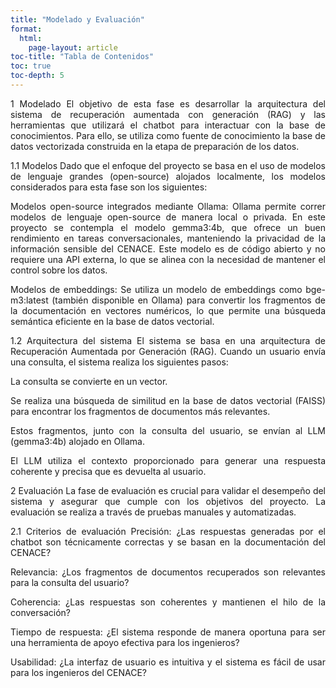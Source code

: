 ```yaml
---
title: "Modelado y Evaluación"
format: 
  html:
    page-layout: article
toc-title: "Tabla de Contenidos"
toc: true
toc-depth: 5
---
```


::: {style="text-align: justify"}
1 Modelado
El objetivo de esta fase es desarrollar la arquitectura del sistema de recuperación aumentada con generación (RAG) y las herramientas que utilizará el chatbot para interactuar con la base de conocimientos. Para ello, se utiliza como fuente de conocimiento la base de datos vectorizada construida en la etapa de preparación de los datos.

1.1 Modelos
Dado que el enfoque del proyecto se basa en el uso de modelos de lenguaje grandes (open-source) alojados localmente, los modelos considerados para esta fase son los siguientes:

Modelos open-source integrados mediante Ollama: Ollama permite correr modelos de lenguaje open-source de manera local o privada. En este proyecto se contempla el modelo gemma3:4b, que ofrece un buen rendimiento en tareas conversacionales, manteniendo la privacidad de la información sensible del CENACE. Este modelo es de código abierto y no requiere una API externa, lo que se alinea con la necesidad de mantener el control sobre los datos.

Modelos de embeddings: Se utiliza un modelo de embeddings como bge-m3:latest (también disponible en Ollama) para convertir los fragmentos de la documentación en vectores numéricos, lo que permite una búsqueda semántica eficiente en la base de datos vectorial.

1.2 Arquitectura del sistema
El sistema se basa en una arquitectura de Recuperación Aumentada por Generación (RAG). Cuando un usuario envía una consulta, el sistema realiza los siguientes pasos:

La consulta se convierte en un vector.

Se realiza una búsqueda de similitud en la base de datos vectorial (FAISS) para encontrar los fragmentos de documentos más relevantes.

Estos fragmentos, junto con la consulta del usuario, se envían al LLM (gemma3:4b) alojado en Ollama.

El LLM utiliza el contexto proporcionado para generar una respuesta coherente y precisa que es devuelta al usuario.
:::

::: {style="text-align: justify"}
2 Evaluación
La fase de evaluación es crucial para validar el desempeño del sistema y asegurar que cumple con los objetivos del proyecto. La evaluación se realiza a través de pruebas manuales y automatizadas.

2.1 Criterios de evaluación
Precisión: ¿Las respuestas generadas por el chatbot son técnicamente correctas y se basan en la documentación del CENACE?

Relevancia: ¿Los fragmentos de documentos recuperados son relevantes para la consulta del usuario?

Coherencia: ¿Las respuestas son coherentes y mantienen el hilo de la conversación?

Tiempo de respuesta: ¿El sistema responde de manera oportuna para ser una herramienta de apoyo efectiva para los ingenieros?

Usabilidad: ¿La interfaz de usuario es intuitiva y el sistema es fácil de usar para los ingenieros del CENACE?
:::